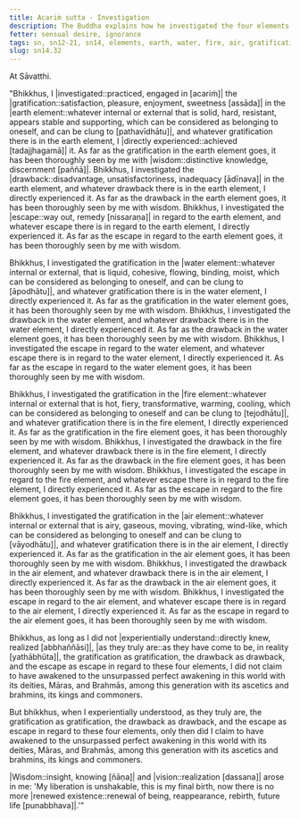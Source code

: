 ```yaml
---
title: Acariṁ sutta - Investigation
description: The Buddha explains how he investigated the four elements of earth, water, fire and air to understand the full extent of gratification, drawback, and escape in regard to each of them.
fetter: sensual desire, ignorance
tags: sn, sn12-21, sn14, elements, earth, water, fire, air, gratification, drawback, escape, investigation, practice, experience, wisdom, insight, realization, liberation
slug: sn14.32
---
```


At Sāvatthi.

"Bhikkhus, I |investigated::practiced, engaged in [acariṁ]| the |gratification::satisfaction, pleasure, enjoyment, sweetness [assāda]| in the \|earth element::whatever internal or external that is solid, hard, resistant, appears stable and supporting, which can be considered as belonging to oneself, and can be clung to [pathavīdhātu]|, and whatever gratification there is in the earth element, I \|directly experienced::achieved [tadajjhagamā]| it. As far as the gratification in the earth element goes, it has been thoroughly seen by me with |wisdom::distinctive knowledge, discernment [paññā]|. Bhikkhus, I investigated the |drawback::disadvantage, unsatisfactoriness, inadequacy [ādīnava]| in the earth element, and whatever drawback there is in the earth element, I directly experienced it. As far as the drawback in the earth element goes, it has been thoroughly seen by me with wisdom. Bhikkhus, I investigated the |escape::way out, remedy [nissaraṇa]| in regard to the earth element, and whatever escape there is in regard to the earth element, I directly experienced it. As far as the escape in regard to the earth element goes, it has been thoroughly seen by me with wisdom.

Bhikkhus, I investigated the gratification in the \|water element::whatever internal or external, that is liquid, cohesive, flowing, binding, moist, which can be considered as belonging to oneself, and can be clung to [āpodhātu]|, and whatever gratification there is in the water element, I directly experienced it. As far as the gratification in the water element goes, it has been thoroughly seen by me with wisdom. Bhikkhus, I investigated the drawback in the water element, and whatever drawback there is in the water element, I directly experienced it. As far as the drawback in the water element goes, it has been thoroughly seen by me with wisdom. Bhikkhus, I investigated the escape in regard to the water element, and whatever escape there is in regard to the water element, I directly experienced it. As far as the escape in regard to the water element goes, it has been thoroughly seen by me with wisdom.

Bhikkhus, I investigated the gratification in the \|fire element::whatever internal or external that is hot, fiery, transformative, warming, cooling, which can be considered as belonging to oneself and can be clung to [tejodhātu]|, and whatever gratification there is in the fire element, I directly experienced it. As far as the gratification in the fire element goes, it has been thoroughly seen by me with wisdom. Bhikkhus, I investigated the drawback in the fire element, and whatever drawback there is in the fire element, I directly experienced it. As far as the drawback in the fire element goes, it has been thoroughly seen by me with wisdom. Bhikkhus, I investigated the escape in regard to the fire element, and whatever escape there is in regard to the fire element, I directly experienced it. As far as the escape in regard to the fire element goes, it has been thoroughly seen by me with wisdom.

Bhikkhus, I investigated the gratification in the \|air element::whatever internal or external that is airy, gaseous, moving, vibrating, wind-like, which can be considered as belonging to oneself and can be clung to [vāyodhātu]|, and whatever gratification there is in the air element, I directly experienced it. As far as the gratification in the air element goes, it has been thoroughly seen by me with wisdom. Bhikkhus, I investigated the drawback in the air element, and whatever drawback there is in the air element, I directly experienced it. As far as the drawback in the air element goes, it has been thoroughly seen by me with wisdom. Bhikkhus, I investigated the escape in regard to the air element, and whatever escape there is in regard to the air element, I directly experienced it. As far as the escape in regard to the air element goes, it has been thoroughly seen by me with wisdom.

Bhikkhus, as long as I did not \|experientially understand::directly knew, realized [abbhaññāsi]|, \|as they truly are::as they have come to be, in reality [yathābhūta]|, the gratification as gratification, the drawback as drawback, and the escape as escape in regard to these four elements, I did not claim to have awakened to the unsurpassed perfect awakening in this world with its deities, Māras, and Brahmās, among this generation with its ascetics and brahmins, its kings and commoners.

But bhikkhus, when I experientially understood, as they truly are, the gratification as gratification, the drawback as drawback, and the escape as escape in regard to these four elements, only then did I claim to have awakened to the unsurpassed perfect awakening in this world with its deities, Māras, and Brahmās, among this generation with its ascetics and brahmins, its kings and commoners.

|Wisdom::insight, knowing [ñāṇa]| and |vision::realization [dassana]| arose in me: 'My liberation is unshakable, this is my final birth, now there is no more \|renewed existence::renewal of being, reappearance, rebirth, future life [punabbhava]|.'"